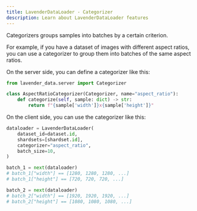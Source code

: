 ```yaml
---
title: LavenderDataLoader - Categorizer
description: Learn about LavenderDataLoader features
---
```


Categorizers groups samples into batches by a certain criterion.

For example, if you have a dataset of images with different aspect ratios,
you can use a categorizer to group them into batches of the same aspect ratios.

On the server side, you can define a categorizer like this:

```python
from lavender_data.server import Categorizer

class AspectRatioCategorizer(Categorizer, name="aspect_ratio"):
    def categorize(self, sample: dict) -> str:
        return f"{sample['width']}x{sample['height']}"
```

On the client side, you can use the categorizer like this:

```python
dataloader = LavenderDataLoader(
    dataset_id=dataset.id,
    shardsets=[shardset.id],
    categorizer="aspect_ratio",
    batch_size=10,
)

batch_1 = next(dataloader)
# batch_1["width"] == [1280, 1280, 1280, ...]
# batch_1["height"] == [720, 720, 720, ...]

batch_2 = next(dataloader)
# batch_2["width"] == [1920, 1920, 1920, ...]
# batch_2["height"] == [1080, 1080, 1080, ...]
```


